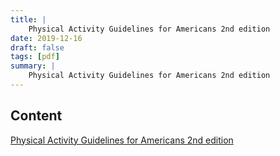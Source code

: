 ```yaml
---
title: |
    Physical Activity Guidelines for Americans 2nd edition
date: 2019-12-16
draft: false
tags: [pdf]
summary: |
    Physical Activity Guidelines for Americans 2nd edition
---
```


## Content

[Physical Activity Guidelines for Americans 2nd edition](/static/gotoshare/Physical_Activity_Guidelines_for_Americans_2nd_edition.pdf)
